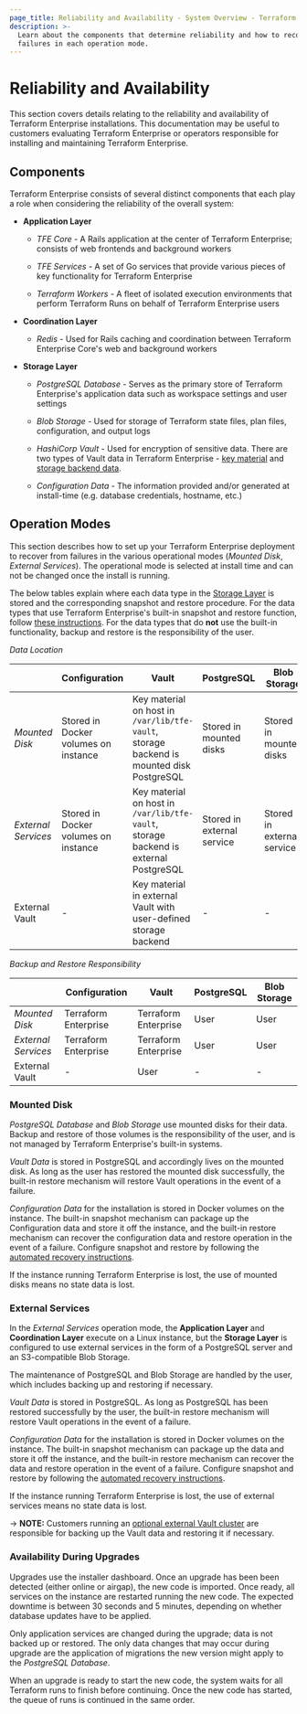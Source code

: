 ```yaml
---
page_title: Reliability and Availability - System Overview - Terraform Enterprise
description: >-
  Learn about the components that determine reliability and how to recover from
  failures in each operation mode.
---
```


# Reliability and Availability

This section covers details relating to the reliability and availability of
Terraform Enterprise installations. This documentation may be
useful to customers evaluating Terraform Enterprise or operators responsible for installing and
maintaining Terraform Enterprise.

## Components

Terraform Enterprise consists of several distinct components that each play a
role when considering the reliability of the overall system:

- **Application Layer**

  - _TFE Core_ - A Rails application at the center of Terraform Enterprise;
    consists of web frontends and background workers

  - _TFE Services_ - A set of Go services that provide various pieces of key
    functionality for Terraform Enterprise

  - _Terraform Workers_ - A fleet of isolated execution environments that
    perform Terraform Runs on behalf of Terraform Enterprise users

- **Coordination Layer**

  - _Redis_ - Used for Rails caching and coordination between Terraform Enterprise Core's web
    and background workers

- **Storage Layer**

  - _PostgreSQL Database_ - Serves as the primary store of Terraform
    Enterprise's application data such as workspace settings and user settings

  - _Blob Storage_ - Used for storage of Terraform state files, plan files,
    configuration, and output logs

  - _HashiCorp Vault_ - Used for encryption of sensitive data. There are
    two types of Vault data in Terraform Enterprise -
    [key material](/vault/docs/concepts/seal) and
    [storage backend data](/vault/docs/configuration/storage).

  - _Configuration Data_ - The information provided and/or generated at
    install-time (e.g. database credentials, hostname, etc.)

## Operation Modes

This section describes how to set up your Terraform Enterprise deployment to recover from
failures in the various operational modes (_Mounted Disk_, _External_
_Services_). The operational mode is selected at install time and can not be
changed once the install is running.

The below tables explain where each data type in the
[Storage Layer](#components) is stored and
the corresponding snapshot and restore procedure. For the data types that use
Terraform Enterprise's built-in snapshot and restore function, follow
[these instructions](/terraform/enterprise/deploy/replicated/administration/infrastructure/automated-recovery). For the data types that do
**not** use the built-in functionality, backup and restore is the responsibility
of the user.

_Data Location_

|                     | Configuration                        | Vault                                                                                    | PostgreSQL                 | Blob Storage               |
| ------------------- | ------------------------------------ | ---------------------------------------------------------------------------------------- | -------------------------- | -------------------------- |
| _Mounted Disk_      | Stored in Docker volumes on instance | Key material on host in `/var/lib/tfe-vault`, storage backend is mounted disk PostgreSQL | Stored in mounted disks    | Stored in mounted disks    |
| _External Services_ | Stored in Docker volumes on instance | Key material on host in `/var/lib/tfe-vault`, storage backend is external PostgreSQL     | Stored in external service | Stored in external service |
| External Vault      | -                                    | Key material in external Vault with user-defined storage backend                         | -                          | -                          |

_Backup and Restore Responsibility_

|                     | Configuration        | Vault                | PostgreSQL | Blob Storage |
| ------------------- | -------------------- | -------------------- | ---------- | ------------ |
| _Mounted Disk_      | Terraform Enterprise | Terraform Enterprise | User       | User         |
| _External Services_ | Terraform Enterprise | Terraform Enterprise | User       | User         |
| External Vault      | -                    | User                 | -          | -            |

### Mounted Disk

_PostgreSQL Database_ and _Blob Storage_ use mounted disks for their
data. Backup and restore of those volumes is the responsibility of the user, and
is not managed by Terraform Enterprise's built-in systems.

_Vault Data_ is stored in PostgreSQL and accordingly lives on the mounted disk. As
long as the user has restored the mounted disk successfully, the built-in restore
mechanism will restore Vault operations in the event of a failure.

_Configuration Data_ for the installation is stored in Docker
volumes on the instance. The built-in snapshot mechanism can package up the
Configuration data and store it off the instance, and the built-in restore
mechanism can recover the configuration data and restore
operation in the event of a failure.
Configure snapshot and restore by following the [automated recovery instructions](/terraform/enterprise/deploy/replicated/administration/infrastructure/automated-recovery).

If the instance running Terraform Enterprise is lost, the use of mounted disks
means no state data is lost.

### External Services

In the _External Services_ operation mode, the
**Application Layer** and **Coordination Layer** execute on a Linux instance,
but the **Storage Layer** is configured to use external services in the form of
a PostgreSQL server and an S3-compatible Blob Storage.

The maintenance of PostgreSQL and Blob Storage are handled by the user,
which includes backing up and restoring if necessary.

_Vault Data_ is stored in PostgreSQL. As long as PostgreSQL has been restored
successfully by the user, the built-in restore mechanism will restore Vault
operations in the event of a failure.

_Configuration Data_ for the installation is stored in Docker
volumes on the instance. The built-in snapshot mechanism can package up the
data and store it off the instance, and the built-in restore
mechanism can recover the data and restore operation in the event of a failure.
Configure snapshot and restore by following the [automated recovery instructions](/terraform/enterprise/deploy/replicated/administration/infrastructure/automated-recovery).

If the instance running Terraform Enterprise is lost, the use of
external services means no state data is lost.

-> **NOTE:** Customers running an [optional external Vault cluster](/terraform/enterprise/deploy/replicated/install/vault) are
responsible for backing up the Vault data and restoring it if necessary.

### Availability During Upgrades

Upgrades use the installer dashboard.
Once an upgrade has been been detected (either online or airgap), the new code
is imported. Once ready, all services on the instance are restarted running
the new code. The expected downtime is between 30 seconds and 5 minutes,
depending on whether database updates have to be applied.

Only application services are changed during the upgrade; data is not backed up
or restored. The only data changes that may occur during upgrade are the application of
migrations the new version might apply to the _PostgreSQL Database_.

When an upgrade is ready to start the new code, the system waits for all
Terraform runs to finish before continuing. Once the new code has started, the
queue of runs is continued in the same order.
